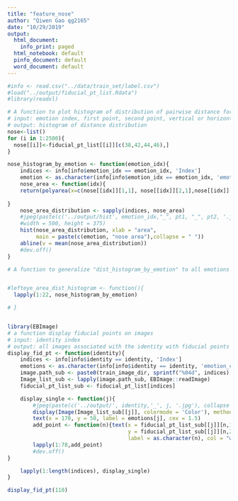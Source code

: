 ```yaml
---
title: "feature_nose"
author: "Qiwen Gao qg2165"
date: "10/29/2019"
output:
  html_document:
    info_print: paged
  html_notebook: default
  pinfo_document: default
  word_document: default
---
```


```r
#info <- read.csv("../data/train_set/label.csv")
#load("../output/fiducial_pt_list.Rdata")
#library(readxl)

# A function to plot histogram of distribution of pairwise distance for each emotion
# input: emotion index, first point, second point, vertical or horizontal distance
# output: histogram of distance distribution
nose<-list()
for (i in 1:2500){
  nose[[i]]<-fiducial_pt_list[[i]][c(38,42,44,46),]
}

nose_histogram_by_emotion <- function(emotion_idx){
    indices <- info[info$emotion_idx == emotion_idx, 'Index']
    emotion <- as.character(info[info$emotion_idx == emotion_idx, 'emotion_cat'])[1]
    nose_area <- function(idx){
    return(polyarea(x=c(nose[[idx]][1,1], nose[[idx]][2,1],nose[[idx]][3,1],nose[[idx]][4,1],nose[[idx]][1,1]),y=c(nose[[idx]][1,2], nose[[idx]][2,2],nose[[idx]][3,2],nose[[idx]][4,2],nose[[idx]][1,2])))
  
}
    nose_area_distribution <- sapply(indices, nose_area)
    #jpeg(paste(c('../output/hist', emotion_idx,"_", pt1, "_", pt2, '.jpg'), collapse = ''),
    #width = 500, height = 375)
    hist(nose_area_distribution, xlab = "area", 
         main = paste(c(emotion, "nose area"),collapse = " ")) 
    abline(v = mean(nose_area_distribution))
    #dev.off()
}

# A function to generalize "dist_histogram_by_emotion" to all emotions 


#lefteye_area_dist_histogram <- function(){
  lapply(1:22, nose_histogram_by_emotion)

# }



```

```r
library(EBImage)
# a function display fiducial points on images
# input: identity index
# output: all images associated with the identity with fiducial points marked
display_fid_pt <- function(identity){
    indices <- info[info$identity == identity, 'Index']
    emotions <- as.character(info[info$identity == identity, 'emotion_cat'])
    image.path_sub <- paste0(train_image_dir, sprintf("%04d", indices), ".jpg")
    Image_list_sub <- lapply(image.path_sub, EBImage::readImage)
    fiducial_pt_list_sub <- fiducial_pt_list[indices]

    display_single <- function(j){
        #jpeg(paste(c('../output/', identity,'_', j, '.jpg'), collapse = ''), width = 500, height = 375)
        display(Image(Image_list_sub[[j]], colormode = 'Color'), method="raster")
        text(x = 170, y = 50, label = emotions[j], cex = 1.5)
        add_point <- function(n){text(x = fiducial_pt_list_sub[[j]][n,1],
                                      y = fiducial_pt_list_sub[[j]][n,2],
                                      label = as.character(n), col = "white", cex = 0.8)}
        lapply(1:78,add_point)
        #dev.off() 
}

    lapply(1:length(indices), display_single) 
}

display_fid_pt(110)

```
